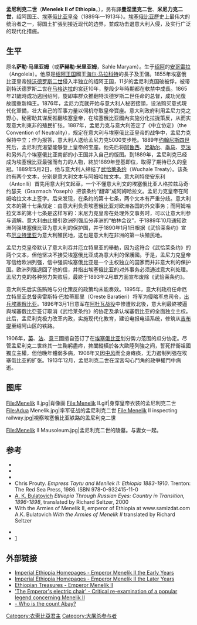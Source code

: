 {{Infobox royalty
| name         = 孟尼利克二世
| title        = 埃塞俄比亚皇帝
| image        = Emperor Menelik II.png
| caption      = 
| succession   = [[埃塞俄比亚统治者列表|埃塞俄比亚皇帝]]
| reign        = 1889年3月9日 – 1913年12月12日
| coronation   = 1889年11月3日
| predecessor  = [[约翰尼斯四世|约翰尼斯四世]]
| successor    = [[伊亚苏五世|伊亚苏五世]] (指定而未称皇帝)
| spouse       = [[Taytu_Betul|Taytu Betul]]
| issue        = [[佐迪图|佐迪图]]<br />Shoagarad<br />Wossen Seged
| royal house  = [[所罗门王朝|所罗门王朝]]
| father       = [[绍阿王国|绍阿]]国王[[海尔·马拉科特|海尔·马拉科特]], 
| mother       = [[Ijigayehu_(mother_of_Menelik_II)|Ijigayehu]]
| birth_date   = {{Birth date|1844|8|17|df=y}}
| birth_place  = 绍阿Angolela
| death_date   = {{Death date and age|1913|12|12|1844|8|17|df=y}}
| burial_date  = 
| burial_place = Ba'eta Le Mariam Monastery<br />''prev.'' Se'el Bet Kidane Meheret Church
| religion     = [[埃塞俄比亚正教會|埃塞俄比亚正教會]]|
}}
'''孟尼利克二世'''（'''Menelek II of Ethiopia'''，{{bd|1844年|8月17日|1913年|12月12日|catIdx=M}}），另有譯'''曼涅里克二世'''、'''米尼力克二世'''，绍阿国王、[[埃塞俄比亚统治者列表|埃塞俄比亚皇帝]]（1889年—1913年）。[[埃塞俄比亚|埃塞俄比亚]]歷史上最伟大的统治者之一，将国土扩張到接近现代的边界，並成功击退意大利入侵，及实行广泛的现代化措施。

== 生平==
原名'''萨勒·马里亚姆'''（或'''萨赫勒·米里亚姆'''，Sahle Maryam）。生于[[绍阿|绍阿]]的[[安哥雷拉|安哥雷拉]]（Angolela）。他原是[[绍阿王国|绍阿王国]]國王[[海尔·马拉科特|海尔·马拉科特]]的長子及王儲。1855年埃塞俄比亚皇帝[[特沃德罗斯二世|特沃德罗斯二世]]侵入半独立的绍阿王国，11岁的孟尼利克国破被俘，被带到特沃德罗斯二世在[[马格达拉|马格达拉]]的宮廷10年，整段少年時期都在軟禁中成長。1865年21歲時成功逃回绍阿，旋即率群众推翻特沃德罗斯二世任命的总督，成功光復故國重新稱王。1876年，孟尼力克就开始与意大利人秘密接頭，设法购买意式現代化軍備，壮大自己的军事力量以伺机夺取皇帝寶座。意大利政府利用孟尼力克之野心，秘密助其谋反推翻埃塞皇帝，在埃塞俄比亚國內实施分化拉拢策反，从而实现意大利東非的殖民扩张。1887年，孟尼力克与意大利签定了《中立协定》（the Convention of Neutrality），规定在意大利与埃塞俄比亚皇帝的战争中，孟尼力克保持中立；作为报答，意大利人送给孟尼力克5000支步枪。1889年[[约翰尼斯四世|约翰尼斯四世]]死后，孟尼利克渴望能够登上皇帝的宝座。他先后将[[阿鲁西|阿鲁西]]、[[哈勒尔|哈勒尔]]、[[季马|季马]]、[[克法|克法]]和另外几个埃塞俄比亚南部的小王国并入自己的版图。到1889年，孟尼利克已经成为埃塞俄比亚最强而有力的人物，終於1889年登基即位，取得了期待已久的皇冠。1889年5月2日，他与意大利人缔结了[[武恰莱条约|武恰莱条约]]（Wuchale Treaty）。该条约有两个文本，分别是意大利文本与阿姆哈拉文本。意大利特使安东利（Antonlli）首先用意大利文起草，一个不懂意大利文的埃塞俄比亚人格拉兹马奇·约瑟夫（Grazmach Yoseph）把该条约“翻译”成阿姆哈拉文。孟尼力克皇帝在阿姆哈拉文本上签字。后来发现，在条约的第十七条，两个文本有严重分歧。意大利文本的第十七条规定：由意大利负责埃塞俄比亚对欧洲各国的外交事务；而阿姆哈拉文本的第十七条是这样写的：米尼力克皇帝在处理外交事务时，可以让意大利参与调解。意大利由此援引欧洲列强瓜分非洲的“柏林会议”，于1889年10月通知欧洲列强埃塞俄比亚为意大利的保护国，并于1890年1月1日根据《武恰莱条约》宣布[[厄立特里亚|厄立特里亚]]为意大利殖民地，这也是意大利在非洲的第一块殖民地。

孟尼力克皇帝默认了意大利吞并厄立特里亚的舉動，因为这符合《武恰莱条约》的两个文本，但他坚决不接受埃塞俄比亚成為意大利的保護國。于是，孟尼力克皇帝写信给欧洲列强，信中强调埃塞俄比亚是一个主权独立的国家而并非意大利的保护国。欧洲列强退回了他的信，并指出埃塞俄比亚的对外事务必须通过意大利处理。孟尼力克的各种努力失败后，最終于1893年2月單方面宣布废除《武恰莱条约》。

意大利先后实施贿赂与分化策反的政策均未能奏效。1895年，意大利政府任命厄立特里亚总督奥雷斯特·巴拉蒂耶里（Oreste Baratieri）将军为侵略军总司令，[[第一次意大利埃塞俄比亚战争|出兵埃塞俄比亚]]。1896年3月1日意军在[[阿杜瓦战役|阿杜瓦战役]]中惨遭败北後，意大利最終被逼與埃塞俄比亞签订取消《武恰莱条约》的协定及承认埃塞俄比亚的全面独立主权。此后，孟尼利克极力改革内政，实施现代化教育，建设电报电话系统，修筑从[[吉布提|吉布提]]至绍阿山区的铁路。

1906年，[[英国|英]]、[[法国|法]]、[[意大利|意]]三國擅自签订了在[[埃塞俄比亚|埃塞俄比亚]]划分势力范围的瓜分协定。尽管孟尼利克二世終其一生鞠躬盡瘁，捭闔縱橫於各大歐陸列強之间，誓死捍衛祖國獨立主權，但他晚年體弱多病，1908年又因[[中风|中风]]而全身瘫痪，无力遏制列强在埃塞俄比亚的扩张。1913年12月，孟尼利克二世在深宮勾心鬥角的政爭權鬥中病逝。

== 图库 ==
<gallery>
File:Menelik II.jpg|肖像画
File:Menelik II.gif|身穿皇帝衣装的孟尼利克二世
File:Adua Menelik.jpg|率军征战的孟尼利克二世
File:Menelik II inspecting railway.jpg|視察埃塞俄比亚铁路的孟尼利克二世

File:Menelik II Mausoleum.jpg|孟尼利克二世的陵墓。与妻女一起。
</gallery>

==参考==
* {{cite book| first=David Levering | last=Lewis | title=The Race to Fashoda:  Pawns of Pawns | url=https://archive.org/details/racetofashodaeur0000lewi | publisher=Weidenfeld and Nicolson | year=1987 |location=New York |isbn=1-55584-058-2 |pages= }}
* {{cite book |last= Henze
     |first= Paul B. 
     |title= Layers of Time, A History of Ethiopia
     |year= 2000
     |publisher= Palgrave
     |location= New York
     |isbn=0-312-22719-1|chapter=Yohannes IV and Menelik II: The Empire Restored, Expanded, and Defended}}
* {{cite book|first=Anthony |last=Mockler|title=Haile Sellassie's War|publisher=Olive Branch Press|year=2002|location=New York|isbn=978-1-56656-473-1}}
* Chris Prouty. ''Empress Taytu and Menilek II: Ethiopia 1883-1910''. Trenton: The Red Sea Press, 1986. ISBN 978-0-932415-11-0
* [[A._K._Bulatovich|A. K. Bulatovich]] ''Ethiopia Through Russian Eyes: Country in Transition, 1896-1898'', translated by Richard Seltzer, 2000
* With the Armies of Menelik II, emperor of Ethiopia at www.samizdat.com A.K. Bulatovich ''With the Armies of Menelik II'' translated by Richard Seltzer

*{{1911}}
*[http://books.google.com/books?id=TAUwAQAAIAAJ&q=menelik+II+of+ethiopia&dq=menelik+II+of+ethiopia&hl=en&ei=IDthTpbyPMTD8QPK0P3-Dw&sa=X&oi=book_result&ct=result&resnum=2&ved=0CDQQ6AEwAQ]{{Wayback|url=http://books.google.com/books?id=TAUwAQAAIAAJ&q=menelik+II+of+ethiopia&dq=menelik+II+of+ethiopia&hl=en&ei=IDthTpbyPMTD8QPK0P3-Dw&sa=X&oi=book_result&ct=result&resnum=2&ved=0CDQQ6AEwAQ |date=20131011083957 }}

==外部链接==
{{Commons category|Menelik II of Ethiopia}}
*[http://www.angelfire.com/ny/ethiocrown/menelik.html Imperial Ethiopia Homepages - Emperor Menelik II the Early Years]{{Wayback|url=http://www.angelfire.com/ny/ethiocrown/menelik.html |date=20131023010107 }}
*[http://www.angelfire.com/ny/ethiocrown/menelikII.html Imperial Ethiopia Homepages - Emperor Menelik II the Later Years]{{Wayback|url=http://www.angelfire.com/ny/ethiocrown/menelikII.html |date=20131016165518 }}
*[https://web.archive.org/web/20131002072821/http://www.ethiopiantreasures.toucansurf.com/pages/menelik.htm Ethiopian Treasures - Emperor Menelik II]
*[https://web.archive.org/web/20101023192813/http://blogs.forteana.org/node/123 'The Emperor's electric chair' - Critical re-examination of a popular legend concerning Menelik II]
*[https://web.archive.org/web/20110716112407/http://www.300.years.spb.ru/eng/3_spb_3.html?id=64 - Who is the count Аbay?]

{{s-start}}
{{s-hou|[[所罗门王朝|所罗门王朝]]|1844年|8月17日|1913年|12月12日}}
{{s-reg}}
{{s-bef|before=[[约翰尼斯四世|约翰尼斯四世]]}}
{{s-ttl|title=[[埃塞俄比亚统治者列表|埃塞俄比亚皇帝]]|years=1889–1913|regent1=皇后[[Taytu_Betul|Taytu Betul]]|years1=1906–1913}}
{{s-aft|after=[[伊亚苏五世|伊亚苏五世]]}}
{{s-bef|before=[[海尔·马拉科特|海尔·马拉科特]]}}
{{s-ttl|rows=2|title=[[绍阿统治者列表|绍阿国王]]|years=1865–1889<br />1855–1856}}
{{s-aft|after=[[海尔·米凯尔|海尔·米凯尔]]}}
{{s-bef|before=[[贝萨贝|贝萨贝]]}}
{{s-non|reason=并入埃塞俄比亚}}
{{end}}


{{Authority control}}
[[Category:衣索比亞君主|Category:衣索比亞君主]]
[[Category:大屠杀参与者|Category:大屠杀参与者]]